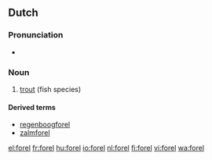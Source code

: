 ==Dutch==
{{wikipedia|lang=nl}}

===Pronunciation===
* {{audio|nl-forel.ogg|forel}}

===Noun===
{{nl-noun|m|forellen|forelletje}}

# [[trout]] (fish species)

====Derived terms====
* [[regenboogforel]]
* [[zalmforel]]

[[el:forel]]
[[fr:forel]]
[[hu:forel]]
[[io:forel]]
[[nl:forel]]
[[fi:forel]]
[[vi:forel]]
[[wa:forel]]